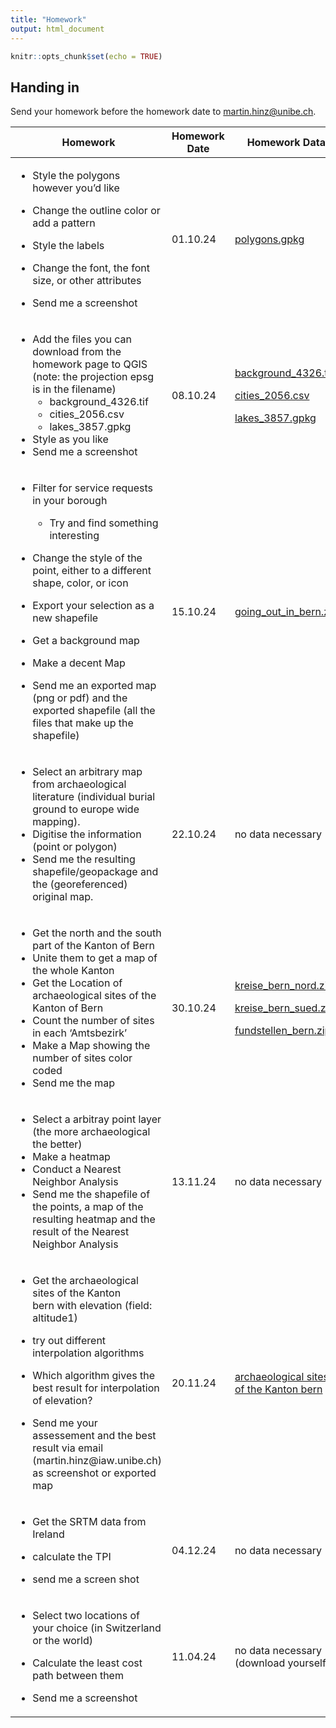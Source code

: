 ```yaml
---
title: "Homework"
output: html_document
---
```


```r
knitr::opts_chunk$set(echo = TRUE)
```

## Handing in

Send your homework before the homework date to [martin.hinz\@unibe.ch](mailto:martin.hinz@unibe.ch).

+-------------------------------------------------------------------------------------------------------------------------+---------------+------------------------------------------------------------------------------------------------------------------------------------+
| Homework                                                                                                                | Homework Date | Homework Data                                                                                                                      |
+=========================================================================================================================+===============+====================================================================================================================================+
| -   Style the polygons however you’d like                                                                               | 01.10.24      | [polygons.gpkg](https://github.com/BernCoDALab/gia/raw/main/lectures/01/data/polygons.gpkg)                                        |
|                                                                                                                         |               |                                                                                                                                    |
| -   Change the outline color or add a pattern                                                                           |               |                                                                                                                                    |
|                                                                                                                         |               |                                                                                                                                    |
| -   Style the labels                                                                                                    |               |                                                                                                                                    |
|                                                                                                                         |               |                                                                                                                                    |
| -   Change the font, the font size, or other attributes                                                                 |               |                                                                                                                                    |
|                                                                                                                         |               |                                                                                                                                    |
| -   Send me a screenshot                                                                                                |               |                                                                                                                                    |
+-------------------------------------------------------------------------------------------------------------------------+---------------+------------------------------------------------------------------------------------------------------------------------------------+
| -   Add the files you can download from the homework page to QGIS (note: the projection epsg is in the filename)        | 08.10.24      | [background_4326.tif](https://github.com/BernCoDALab/gia/raw/main/lectures/02/data/background_4326.tif)                            |
|     -   background_4326.tif                                                                                             |               |                                                                                                                                    |
|     -   cities_2056.csv                                                                                                 |               | [cities_2056.csv](https://github.com/BernCoDALab/gia/raw/main/lectures/02/data/cities_2056.csv)                                    |
|     -   lakes_3857.gpkg                                                                                                 |               |                                                                                                                                    |
| -   Style as you like                                                                                                   |               | [lakes_3857.gpkg](https://github.com/BernCoDALab/gia/raw/main/lectures/02/data/lakes_3857.gpkg)                                    |
| -   Send me a screenshot                                                                                                |               |                                                                                                                                    |
+-------------------------------------------------------------------------------------------------------------------------+---------------+------------------------------------------------------------------------------------------------------------------------------------+
| -   Filter for service requests in your borough                                                                         | 15.10.24      | [going_out_in_bern.zip](https://github.com/BernCoDALab/gia/raw/main/lectures/03/data/going_out_in_bern.zip)                        |
|                                                                                                                         |               |                                                                                                                                    |
|     -   Try and find something interesting                                                                              |               |                                                                                                                                    |
|                                                                                                                         |               |                                                                                                                                    |
| -   Change the style of the point, either to a different shape, color, or icon                                          |               |                                                                                                                                    |
|                                                                                                                         |               |                                                                                                                                    |
| -   Export your selection as a new shapefile                                                                            |               |                                                                                                                                    |
|                                                                                                                         |               |                                                                                                                                    |
| -   Get a background map                                                                                                |               |                                                                                                                                    |
|                                                                                                                         |               |                                                                                                                                    |
| -   Make a decent Map                                                                                                   |               |                                                                                                                                    |
|                                                                                                                         |               |                                                                                                                                    |
| -   Send me an exported map (png or pdf) and the exported shapefile (all the files that make up the shapefile)          |               |                                                                                                                                    |
+-------------------------------------------------------------------------------------------------------------------------+---------------+------------------------------------------------------------------------------------------------------------------------------------+
| -   Select an arbitrary map from archaeological literature (individual burial ground to europe wide mapping).           | 22.10.24      | no data necessary                                                                                                                  |
| -   Digitise the information (point or polygon)                                                                         |               |                                                                                                                                    |
| -   Send me the resulting shapefile/geopackage and the (georeferenced) original map.                                    |               |                                                                                                                                    |
+-------------------------------------------------------------------------------------------------------------------------+---------------+------------------------------------------------------------------------------------------------------------------------------------+
| -   Get the north and the south part of the Kanton of Bern                                                              | 30.10.24      | [kreise_bern_nord.zip](https://github.com/BernCoDALab/gia/raw/main/lectures/05/data/kreise_bern_nord.zip)                          |
| -   Unite them to get a map of the whole Kanton                                                                         |               |                                                                                                                                    |
| -   Get the Location of archaeological sites of the Kanton of Bern                                                      |               | [kreise_bern_sued.zip](https://github.com/BernCoDALab/gia/raw/main/lectures/05/data/kreise_bern_sued.zip)                          |
| -   Count the number of sites in each 'Amtsbezirk'                                                                      |               |                                                                                                                                    |
| -   Make a Map showing the number of sites color coded                                                                  |               | [fundstellen_bern.zip](https://github.com/BernCoDALab/gia/raw/main/lectures/05/data/fundstellen_bern.zip)                          |
| -   Send me the map                                                                                                     |               |                                                                                                                                    |
+-------------------------------------------------------------------------------------------------------------------------+---------------+------------------------------------------------------------------------------------------------------------------------------------+
| -   Select a arbitray point layer (the more archaeological the better)                                                  | 13.11.24      | no data necessary                                                                                                                  |
| -   Make a heatmap                                                                                                      |               |                                                                                                                                    |
| -   Conduct a Nearest Neighbor Analysis                                                                                 |               |                                                                                                                                    |
| -   Send me the shapefile of the points, a map of the resulting heatmap and the result of the Nearest Neighbor Analysis |               |                                                                                                                                    |
+-------------------------------------------------------------------------------------------------------------------------+---------------+------------------------------------------------------------------------------------------------------------------------------------+
| -   Get the archaeological sites of the Kanton bern with elevation (field: altitude1)                                   | 20.11.24      | [archaeological sites of the Kanton bern](https://github.com/BernCoDALab/gia/raw/main/lectures/07/data/fundstellen_mit_hoehen.zip) |
|                                                                                                                         |               |                                                                                                                                    |
| -   try out different interpolation algorithms                                                                          |               |                                                                                                                                    |
|                                                                                                                         |               |                                                                                                                                    |
| -   Which algorithm gives the best result for interpolation of elevation?                                               |               |                                                                                                                                    |
|                                                                                                                         |               |                                                                                                                                    |
| -   Send me your assessement and the best result via email (martin.hinz\@iaw.unibe.ch) as screenshot or exported map    |               |                                                                                                                                    |
+-------------------------------------------------------------------------------------------------------------------------+---------------+------------------------------------------------------------------------------------------------------------------------------------+
| -   Get the SRTM data from Ireland                                                                                      | 04.12.24      | no data necessary                                                                                                                  |
|                                                                                                                         |               |                                                                                                                                    |
| -   calculate the TPI                                                                                                   |               |                                                                                                                                    |
|                                                                                                                         |               |                                                                                                                                    |
| -   send me a screen shot                                                                                               |               |                                                                                                                                    |
+-------------------------------------------------------------------------------------------------------------------------+---------------+------------------------------------------------------------------------------------------------------------------------------------+
| -   Select two locations of your choice (in Switzerland or the world)                                                   | 11.04.24      | no data necessary (download yourself)                                                                                              |
|                                                                                                                         |               |                                                                                                                                    |
| -   Calculate the least cost path between them                                                                          |               |                                                                                                                                    |
|                                                                                                                         |               |                                                                                                                                    |
| -   Send me a screenshot                                                                                                |               |                                                                                                                                    |
+-------------------------------------------------------------------------------------------------------------------------+---------------+------------------------------------------------------------------------------------------------------------------------------------+
